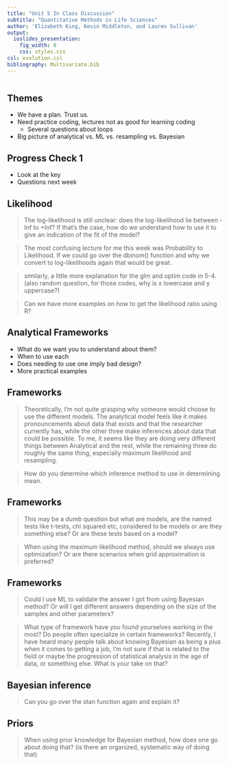 ```yaml
---
title: "Unit 5 In Class Discussion"
subtitle: "Quantitative Methods in Life Sciences"
author: 'Elizabeth King, Kevin Middleton, and Lauren Sullivan'
output:
  ioslides_presentation:
    fig_width: 8
    css: styles.css
csl: evolution.csl
bibliography: Multivariate.bib
---
```


```r
```


## Themes

- We have a plan. Trust us.
- Need practice coding, lectures not as good for learning coding
    - Several questions about loops
- Big picture of analytical vs. ML vs. resampling vs. Bayesian


## Progress Check 1

- Look at the key
- Questions next week


## Likelihood

> The log-likelihood is still unclear: does the log-likelihood lie between -Inf to +Inf? If that's the case, how do we understand how to use it to give an indication of the fit of the model?

> The most confusing lecture for me this week was Probability to Likelihood. If we could go over the dbinom() function and why we convert to log-likelihoods again that would be great. 

> similarly, a little more explanation for the glm and optim code in 5-4. (also random question, for those codes, why is x lowercase and y uppercase?)

> Can we have more examples on how to get the likelihood ratio using R?


## Analytical Frameworks

- What do we want you to understand about them?
- When to use each
- Does needing to use one imply bad design?
- More practical examples


## Frameworks

> Theoretically, I'm not quite grasping why someone would choose to use the different models. The analytical model feels like it makes pronouncements about data that exists and that the researcher currently has, while the other three make inferences about data that could be possible. To me, it seems like they are doing very different things between Analytical and the rest, while the remaining three do roughly the same thing, especially maximum likelihood and resampling.

> How do you determine which inference method to use in determining mean.


## Frameworks

> This may be a dumb question but what are models, are the named tests like t-tests, chi squared etc, considered to be models or are they something else? Or are these tests based on a model? 

> When using the maximum likelihood method, should we always use optimization? Or are there scenarios when grid approximation is preferred?


## Frameworks

> Could I use ML to validate the answer I got from using Bayesian method? Or will I get different answers depending on the size of the samples and other parameters?

> What type of framework have you found yourselves working in the most? Do people often specialize in certain frameworks? Recently, I have heard many people talk about knowing Bayesian as being a plus when it comes to getting a job, I'm not sure if that is related to the field or maybe the progression of statistical analysis in the age of data, or something else. What is your take on that?


## Bayesian inference

> Can you go over the stan function again and explain it?


## Priors

> When using prior knowledge for Bayesian method, how does one go about doing that? (is there an organized, systematic way of doing that)

